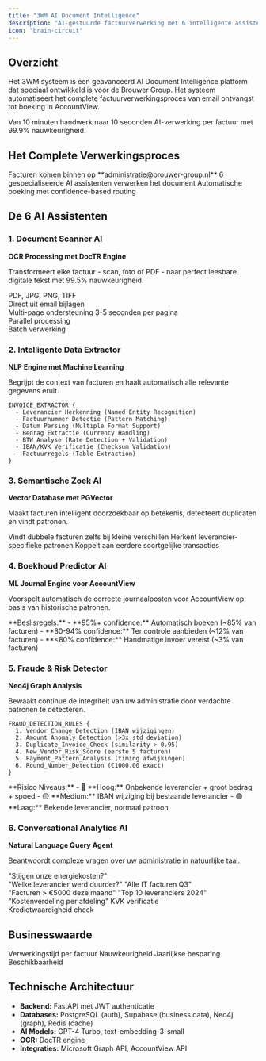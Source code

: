 ```yaml
---
title: "3WM AI Document Intelligence"
description: "AI-gestuurde factuurverwerking met 6 intelligente assistenten voor automatische documentverwerking"
icon: "brain-circuit"
---
```


## Overzicht

Het 3WM systeem is een geavanceerd AI Document Intelligence platform dat speciaal ontwikkeld is voor de Brouwer Group. Het systeem automatiseert het complete factuurverwerkingsproces van email ontvangst tot boeking in AccountView.

<Info>
Van 10 minuten handwerk naar 10 seconden AI-verwerking per factuur met 99.9% nauwkeurigheid.
</Info>

## Het Complete Verwerkingsproces

<Steps>
  <Step title="Exchange Online">
    Facturen komen binnen op **administratie@brouwer-group.nl**
  </Step>
  <Step title="AI Processing">
    6 gespecialiseerde AI assistenten verwerken het document
  </Step>
  <Step title="AccountView">
    Automatische boeking met confidence-based routing
  </Step>
</Steps>

## De 6 AI Assistenten

### 1. Document Scanner AI
**OCR Processing met DocTR Engine**

Transformeert elke factuur - scan, foto of PDF - naar perfect leesbare digitale tekst met 99.5% nauwkeurigheid.

<CardGroup cols={2}>
  <Card title="Formaten" icon="file">
    PDF, JPG, PNG, TIFF<br/>
    Direct uit email bijlagen<br/>
    Multi-page ondersteuning
  </Card>
  <Card title="Snelheid" icon="bolt">
    3-5 seconden per pagina<br/>
    Parallel processing<br/>
    Batch verwerking
  </Card>
</CardGroup>

### 2. Intelligente Data Extractor
**NLP Engine met Machine Learning**

Begrijpt de context van facturen en haalt automatisch alle relevante gegevens eruit.

```
INVOICE_EXTRACTOR {
  - Leverancier Herkenning (Named Entity Recognition)
  - Factuurnummer Detectie (Pattern Matching)
  - Datum Parsing (Multiple Format Support)
  - Bedrag Extractie (Currency Handling)
  - BTW Analyse (Rate Detection + Validation)
  - IBAN/KVK Verificatie (Checksum Validation)
  - Factuurregels (Table Extraction)
}
```

### 3. Semantische Zoek AI
**Vector Database met PGVector**

Maakt facturen intelligent doorzoekbaar op betekenis, detecteert duplicaten en vindt patronen.

<CardGroup cols={3}>
  <Card title="Duplicate Detection" icon="copy">
    Vindt dubbele facturen zelfs bij kleine verschillen
  </Card>
  <Card title="Pattern Learning" icon="chart-line">
    Herkent leverancier-specifieke patronen
  </Card>
  <Card title="Historical Linking" icon="link">
    Koppelt aan eerdere soortgelijke transacties
  </Card>
</CardGroup>

### 4. Boekhoud Predictor AI
**ML Journal Engine voor AccountView**

Voorspelt automatisch de correcte journaalposten voor AccountView op basis van historische patronen.

<Note>
**Beslisregels:**
- **95%+ confidence:** Automatisch boeken (~85% van facturen)
- **80-94% confidence:** Ter controle aanbieden (~12% van facturen)
- **&lt;80% confidence:** Handmatige invoer vereist (~3% van facturen)
</Note>

### 5. Fraude & Risk Detector
**Neo4j Graph Analysis**

Bewaakt continue de integriteit van uw administratie door verdachte patronen te detecteren.

```
FRAUD_DETECTION_RULES {
  1. Vendor_Change_Detection (IBAN wijzigingen)
  2. Amount_Anomaly_Detection (>3x std deviation)
  3. Duplicate_Invoice_Check (similarity > 0.95)
  4. New_Vendor_Risk_Score (eerste 5 facturen)
  5. Payment_Pattern_Analysis (timing afwijkingen)
  6. Round_Number_Detection (€1000.00 exact)
}
```

<Warning>
**Risico Niveaus:**
- 🔴 **Hoog:** Onbekende leverancier + groot bedrag + spoed
- 🟡 **Medium:** IBAN wijziging bij bestaande leverancier
- 🟢 **Laag:** Bekende leverancier, normaal patroon
</Warning>

### 6. Conversational Analytics AI
**Natural Language Query Agent**

Beantwoordt complexe vragen over uw administratie in natuurlijke taal.

<CardGroup cols={2}>
  <Card title="Trend Analyse" icon="chart-line">
    "Stijgen onze energiekosten?"<br/>
    "Welke leverancier werd duurder?"
  </Card>
  <Card title="Specifieke Zoekopdrachten" icon="search">
    "Alle IT facturen Q3"<br/>
    "Facturen > €5000 deze maand"
  </Card>
  <Card title="Rapportages" icon="file-chart-line">
    "Top 10 leveranciers 2024"<br/>
    "Kostenverdeling per afdeling"
  </Card>
  <Card title="Web Enrichment" icon="globe">
    KVK verificatie<br/>
    Kredietwaardigheid check
  </Card>
</CardGroup>

## Businesswaarde

<CardGroup cols={4}>
  <Card title="10 sec" icon="clock">
    Verwerkingstijd per factuur
  </Card>
  <Card title="99.9%" icon="check-circle">
    Nauwkeurigheid
  </Card>
  <Card title="€15k+" icon="euro-sign">
    Jaarlijkse besparing
  </Card>
  <Card title="24/7" icon="server">
    Beschikbaarheid
  </Card>
</CardGroup>

## Technische Architectuur

- **Backend:** FastAPI met JWT authenticatie
- **Databases:** PostgreSQL (auth), Supabase (business data), Neo4j (graph), Redis (cache)
- **AI Models:** GPT-4 Turbo, text-embedding-3-small
- **OCR:** DocTR engine
- **Integraties:** Microsoft Graph API, AccountView API 